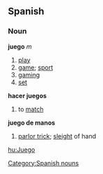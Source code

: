 == Spanish == 
=== Noun === 
'''juego''' ''m'' 
# [[play]] 
# [[game]]; [[sport]]
# [[gaming]]
# [[set]]
'''hacer juegos'''
# to [[match]]
'''juego de manos'''
# [[parlor trick]]; [[sleight]] of hand 
[[Category:Spanish nouns]]

[[hu:Juego]]